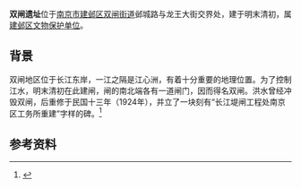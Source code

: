 {{文物保护单位
| 级别 = 市县级
| 省名 = 江苏省
| 市/县名 = 建邺区
| 图片 = 
| 名称 = 双闸遗址
| 编号 = 
| 分类 = 古建筑
| 所在 = 邺城路与龙王大街交界处（原双闸街109号）
| 时代 = 明末清初
| 登录 = 不详
}}
'''双闸遗址'''位于[[南京市|南京市]][[建邺区|建邺区]][[双闸街道|双闸街道]]邺城路与龙王大街交界处，建于明末清初，属[[建邺区文物保护单位|建邺区文物保护单位]]。

==背景==
双闸地区位于长江东岸，一江之隔是江心洲，有着十分重要的地理位置。为了控制江水，明末清初在此建闸，闸的南北端各有一道闸门，因而得名双闸。洪水曾经冲毁双闸，后重修于民国十三年（1924年），并立了一块刻有“长江堤闸工程处南京区工务所重建”字样的碑。<ref>{{Cite web |url = https://kuaibao.qq.com/s/20200809A0EVMV00?refer=spider_push |title = 还是太年轻！建邺区只有13个文物保护单位，占南京市总数的0.37％|date = 2020-08-09 |language = Zh-Hans|accessdate = 2021-02-06}}</ref>

==参考资料==
{{reflist}}

{{南京小作品}}
